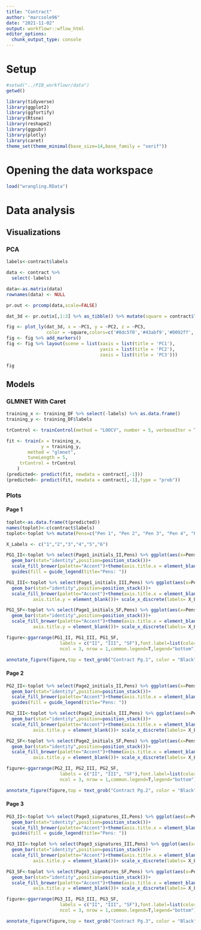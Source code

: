 ```yaml
---
title: "Contract"
author: "marcsole96"
date: "2021-11-02"
output: workflowr::wflow_html
editor_options:
  chunk_output_type: console
---
```


# Setup
```r
#setwd("../PIB_workflowr/data")
getwd()
```

```r
library(tidyverse)
library(ggplot2)
library(ggfortify)
library(Rtsne)
library(reshape2)
library(ggpubr)
library(plotly)
library(caret)
theme_set(theme_minimal(base_size=14,base_family = "serif"))
```

# Opening the data workspace
```r
load("wrangling.RData")
```

# Data analysis
## Visualizations
### PCA
```r
labels<-contract$labels

data <- contract %>%
  select(-labels)

data<-as.matrix(data)
rownames(data) <- NULL

pr.out <- prcomp(data,scale=FALSE)

dat_3d <- pr.out$x[,1:3] %>% as_tibble() %>% mutate(square = contract$labels)

fig <- plot_ly(dat_3d, x = ~PC1, y = ~PC2, z = ~PC3, 
               color = ~square,colors=c('#8dc5f0','#43abf9','#0092ff','#cef37b','#a6d045','#7caa16','#f8bc7d','#e0892e','#ff8200'), size = I(100))
fig <- fig %>% add_markers()
fig <- fig %>% layout(scene = list(xaxis = list(title = 'PC1'),
                                   yaxis = list(title = 'PC2'),
                                   zaxis = list(title = 'PC3')))

fig
```





## Models
### GLMNET With Caret
```r
training_x <- training_DF %>% select(-labels) %>% as.data.frame()
training_y <- training_DF$labels

trControl <- trainControl(method = "LOOCV", number = 5, verboseIter = T)

fit <- train(x = training_x, 
             y = training_y, 
        method = "glmnet",
        tuneLength = 5,
     trControl = trControl
    )
(predicted<- predict(fit, newdata = contract[,-1]))
(predicted<- predict(fit, newdata = contract[,-1],type = "prob"))
```

### Plots

#### Page 1
```r
toplot<-as.data.frame(t(predicted))
names(toplot)<-c(contract$labels)
toplot<-toplot %>% mutate(Pens=c("Pen 1", "Pen 2", "Pen 3", "Pen 4", "Pen 5", "Pen 6"))

X_Labels <- c("1","2","3","4","5","6")

PG1_II<-toplot %>% select(Page1_initials_II,Pens) %>% ggplot(aes(x=Pens, y=Page1_initials_II, fill=Pens)) +
  geom_bar(stat="identity",position=position_stack())+
  scale_fill_brewer(palette="Accent")+theme(axis.title.x = element_blank())+labs(y = "Prediction")+ scale_x_discrete(labels= X_Labels)+
  guides(fill = guide_legend(title="Pens: "))

PG1_III<-toplot %>% select(Page1_initials_III,Pens) %>% ggplot(aes(x=Pens, y=Page1_initials_III, fill=Pens)) +
  geom_bar(stat="identity",position=position_stack())+
  scale_fill_brewer(palette="Accent")+theme(axis.title.x = element_blank(),
          axis.title.y = element_blank())+ scale_x_discrete(labels= X_Labels)

PG1_SF<-toplot %>% select(Page1_initials_SF,Pens) %>% ggplot(aes(x=Pens, y=Page1_initials_SF, fill=Pens)) +
  geom_bar(stat="identity",position=position_stack())+
  scale_fill_brewer(palette="Accent")+theme(axis.title.x = element_blank(),
          axis.title.y = element_blank())+ scale_x_discrete(labels= X_Labels)

figure<-ggarrange(PG1_II, PG1_III, PG1_SF,
                    labels = c("II", "III", "SF"),font.label=list(color="black",size=9),
                    ncol = 3, nrow = 1,common.legend=T,legend="bottom")

annotate_figure(figure,top = text_grob("Contract Pg.1", color = "Black", face = "bold", size = 14,family = "serif"))
```

#### Page 2
```r
PG2_II<-toplot %>% select(Page2_initials_II,Pens) %>% ggplot(aes(x=Pens, y=Page2_initials_II, fill=Pens)) +
  geom_bar(stat="identity",position=position_stack())+
  scale_fill_brewer(palette="Accent")+theme(axis.title.x = element_blank())+labs(y = "Prediction")+ scale_x_discrete(labels= X_Labels)+
  guides(fill = guide_legend(title="Pens: "))

PG2_III<-toplot %>% select(Page2_initials_III,Pens) %>% ggplot(aes(x=Pens, y=Page2_initials_III, fill=Pens)) +
  geom_bar(stat="identity",position=position_stack())+
  scale_fill_brewer(palette="Accent")+theme(axis.title.x = element_blank(),
          axis.title.y = element_blank())+ scale_x_discrete(labels= X_Labels)

PG2_SF<-toplot %>% select(Page2_initials_SF,Pens) %>% ggplot(aes(x=Pens, y=Page2_initials_SF, fill=Pens)) +
  geom_bar(stat="identity",position=position_stack())+
  scale_fill_brewer(palette="Accent")+theme(axis.title.x = element_blank(),
          axis.title.y = element_blank())+ scale_x_discrete(labels= X_Labels)

figure<-ggarrange(PG2_II, PG2_III, PG2_SF,
                    labels = c("II", "III", "SF"),font.label=list(color="black",size=9),
                    ncol = 3, nrow = 1,common.legend=T,legend="bottom")

annotate_figure(figure,top = text_grob("Contract Pg.2", color = "Black", face = "bold", size = 14,family = "serif"))
```

#### Page 3
```r
PG3_II<-toplot %>% select(Page3_signatures_II,Pens) %>% ggplot(aes(x=Pens, y=Page3_signatures_II, fill=Pens)) +
  geom_bar(stat="identity",position=position_stack())+
  scale_fill_brewer(palette="Accent")+theme(axis.title.x = element_blank())+labs(y = "Prediction")+ scale_x_discrete(labels= X_Labels)+
  guides(fill = guide_legend(title="Pens: "))

PG3_III<-toplot %>% select(Page3_signatures_III,Pens) %>% ggplot(aes(x=Pens, y=Page3_signatures_III, fill=Pens)) +
  geom_bar(stat="identity",position=position_stack())+
  scale_fill_brewer(palette="Accent")+theme(axis.title.x = element_blank(),
          axis.title.y = element_blank())+ scale_x_discrete(labels= X_Labels)

PG3_SF<-toplot %>% select(Page3_signatures_SF,Pens) %>% ggplot(aes(x=Pens, y=Page3_signatures_SF, fill=Pens)) +
  geom_bar(stat="identity",position=position_stack())+
  scale_fill_brewer(palette="Accent")+theme(axis.title.x = element_blank(),
          axis.title.y = element_blank())+ scale_x_discrete(labels= X_Labels)

figure<-ggarrange(PG3_II, PG3_III, PG3_SF,
                    labels = c("II", "III", "SF"),font.label=list(color="black",size=9),
                    ncol = 3, nrow = 1,common.legend=T,legend="bottom")

annotate_figure(figure,top = text_grob("Contract Pg.3", color = "Black", face = "bold", size = 14,family = "serif"))
```
